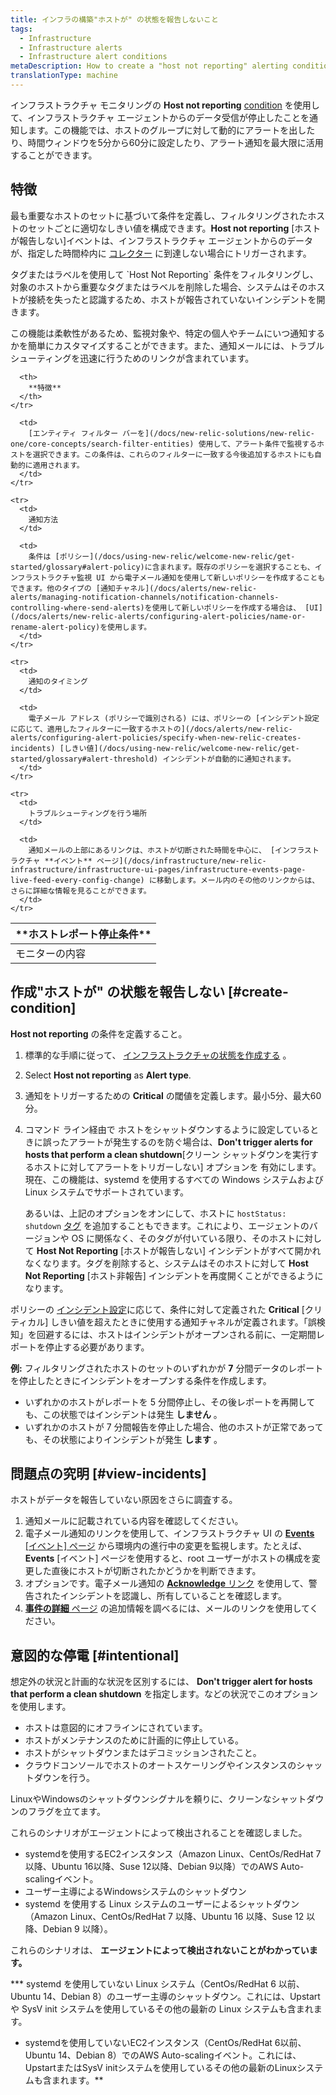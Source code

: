 ```yaml
---
title: インフラの構築"ホストが" の状態を報告しないこと
tags:
  - Infrastructure
  - Infrastructure alerts
  - Infrastructure alert conditions
metaDescription: How to create a "host not reporting" alerting condition for infrastructure monitoring.
translationType: machine
---
```


インフラストラクチャ モニタリングの **Host not reporting** [condition](/docs/infrastructure/new-relic-infrastructure/configuration/infrastructure-alerts-add-edit-or-view-host-alert-information) を使用して、インフラストラクチャ エージェントからのデータ受信が停止したことを通知します。この機能では、ホストのグループに対して動的にアラートを出したり、時間ウィンドウを5分から60分に設定したり、アラート通知を最大限に活用することができます。

## 特徴

最も重要なホストのセットに基づいて条件を定義し、フィルタリングされたホストのセットごとに適切なしきい値を構成できます。**Host not reporting** \[ホストが報告しない]イベントは、インフラストラクチャ エージェントからのデータが、指定した時間枠内に [コレクター](/docs/accounts-partnerships/education/getting-started-new-relic/glossary#collector) に到達しない場合にトリガーされます。

<Callout variant="caution">
  タグまたはラベルを使用して `Host Not Reporting` 条件をフィルタリングし、対象のホストから重要なタグまたはラベルを削除した場合、システムはそのホストが接続を失ったと認識するため、ホストが報告されていないインシデントを開きます。
</Callout>

この機能は柔軟性があるため、監視対象や、特定の個人やチームにいつ通知するかを簡単にカスタマイズすることができます。また、通知メールには、トラブルシューティングを迅速に行うためのリンクが含まれています。

<table>
  <thead>
    <tr>
      <th style={{ width: "200px" }}>
        **ホストレポート停止条件**
      </th>

      <th>
        **特徴**
      </th>
    </tr>
  </thead>

  <tbody>
    <tr>
      <td>
        モニターの内容
      </td>

      <td>
        [エンティティ フィルター バーを](/docs/new-relic-solutions/new-relic-one/core-concepts/search-filter-entities) 使用して、アラート条件で監視するホストを選択できます。この条件は、これらのフィルターに一致する今後追加するホストにも自動的に適用されます。
      </td>
    </tr>

    <tr>
      <td>
        通知方法
      </td>

      <td>
        条件は [ポリシー](/docs/using-new-relic/welcome-new-relic/get-started/glossary#alert-policy)に含まれます。既存のポリシーを選択することも、インフラストラクチャ監視 UI から電子メール通知を使用して新しいポリシーを作成することもできます。他のタイプの [通知チャネル](/docs/alerts/new-relic-alerts/managing-notification-channels/notification-channels-controlling-where-send-alerts)を使用して新しいポリシーを作成する場合は、 [UI](/docs/alerts/new-relic-alerts/configuring-alert-policies/name-or-rename-alert-policy)を使用します。
      </td>
    </tr>

    <tr>
      <td>
        通知のタイミング
      </td>

      <td>
        電子メール アドレス (ポリシーで識別される) には、ポリシーの [インシデント設定 に応じて、適用したフィルターに一致するホストの](/docs/alerts/new-relic-alerts/configuring-alert-policies/specify-when-new-relic-creates-incidents) [しきい値](/docs/using-new-relic/welcome-new-relic/get-started/glossary#alert-threshold) インシデントが自動的に通知されます。
      </td>
    </tr>

    <tr>
      <td>
        トラブルシューティングを行う場所
      </td>

      <td>
        通知メールの上部にあるリンクは、ホストが切断された時間を中心に、 [インフラストラクチャ **イベント** ページ](/docs/infrastructure/new-relic-infrastructure/infrastructure-ui-pages/infrastructure-events-page-live-feed-every-config-change) に移動します。メール内のその他のリンクからは、さらに詳細な情報を見ることができます。
      </td>
    </tr>
  </tbody>
</table>

## 作成"ホストが" の状態を報告しない [#create-condition]

**Host not reporting** の条件を定義すること。

1. 標準的な手順に従って、 [インフラストラクチャの状態を作成する](/docs/infrastructure/new-relic-infrastructure/configuration/infrastructure-alerts-add-edit-or-view-host-alert-information) 。

2. Select **Host not reporting** as **Alert type**.

3. 通知をトリガーするための **Critical** の閾値を定義します。最小5分、最大60分。

4. コマンド ライン経由で ホストをシャットダウンするように設定しているときに誤ったアラートが発生するのを防ぐ場合は、**Don't trigger alerts for hosts that perform a clean shutdown**\[クリーン シャットダウンを実行するホストに対してアラートをトリガーしない] オプションを 有効にします。現在、この機能は、systemd を使用するすべての Windows システムおよび Linux システムでサポートされています。

   <Callout variant="tip">あるいは、上記のオプションをオンにして、ホストに `hostStatus: shutdown` [タグ](/docs/new-relic-one/use-new-relic-one/core-concepts/use-tags-help-organize-find-your-data/) を追加することもできます。これにより、エージェントのバージョンや OS に関係なく、そのタグが付いている限り、そのホストに対して **Host Not Reporting** \[ホストが報告しない] インシデントがすべて開かれなくなります。タグを削除すると、システムはそのホストに対して **Host Not Reporting** \[ホスト非報告] インシデントを再度開くことができるようになります。</Callout>

ポリシーの [インシデント設定](/docs/alerts/new-relic-alerts/configuring-alert-policies/specify-when-new-relic-creates-incidents)に応じて、条件に対して定義された **Critical** \[クリティカル] しきい値を超えたときに使用する通知チャネルが定義されます。「誤検知」を回避するには、ホストはインシデントがオープンされる前に、一定期間レポートを停止する必要があります。

**例:** フィルタリングされたホストのセットのいずれかが **7** 分間データのレポートを停止したときにインシデントをオープンする条件を作成します。

* いずれかのホストがレポートを 5 分間停止し、その後レポートを再開しても、この状態ではインシデントは発生 **しません** 。
* いずれかのホストが 7 分間報告を停止した場合、他のホストが正常であっても、その状態によりインシデントが発生 **します** 。

## 問題点の究明 [#view-incidents]

ホストがデータを報告していない原因をさらに調査する。

1. 通知メールに記載されている内容を確認してください。
2. 電子メール通知のリンクを使用して、インフラストラクチャ UI の [**Events** \[イベント\] ページ](/docs/infrastructure/new-relic-infrastructure/infrastructure-ui-pages/infrastructure-events-page-live-feed-every-config-change) から環境内の進行中の変更を監視します。たとえば、 **Events** \[イベント] ページを使用すると、root ユーザーがホストの構成を変更した直後にホストが切断されたかどうかを判断できます。
3. オプションです。電子メール通知の [**Acknowledge** リンク](/docs/alerts/new-relic-alerts/reviewing-alert-incidents/acknowledge-alert-incidents) を使用して、警告されたインシデントを認識し、所有していることを確認します。
4. [**事件の詳細** ページ](/docs/alerts/new-relic-alerts/reviewing-alert-incidents/view-incident-violation-details) の追加情報を調べるには、メールのリンクを使用してください。

## 意図的な停電 [#intentional]

想定外の状況と計画的な状況を区別するには、 **Don't trigger alert for hosts that perform a clean shutdown** を指定します。などの状況でこのオプションを使用します。

* ホストは意図的にオフラインにされています。
* ホストがメンテナンスのために計画的に停止している。
* ホストがシャットダウンまたはデコミッションされたこと。
* クラウドコンソールでホストのオートスケーリングやインスタンスのシャットダウンを行う。

LinuxやWindowsのシャットダウンシグナルを頼りに、クリーンなシャットダウンのフラグを立てます。

これらのシナリオがエージェントによって検出されることを確認しました。

* systemdを使用するEC2インスタンス（Amazon Linux、CentOs/RedHat 7以降、Ubuntu 16以降、Suse 12以降、Debian 9以降）でのAWS Auto-scalingイベント。
* ユーザー主導によるWindowsシステムのシャットダウン
* systemd を使用する Linux システムのユーザーによるシャットダウン（Amazon Linux、CentOs/RedHat 7 以降、Ubuntu 16 以降、Suse 12 以降、Debian 9 以降）。

これらのシナリオは、 **エージェントによって検出されないことがわかっています。**

*** systemd を使用していない Linux システム（CentOs/RedHat 6 以前、Ubuntu 14、Debian 8）のユーザー主導のシャットダウン。これには、Upstart や SysV init システムを使用しているその他の最新の Linux システムも含まれます。
* systemdを使用していないEC2インスタンス（CentOs/RedHat 6以前、Ubuntu 14、Debian 8）でのAWS Auto-scalingイベント。これには、UpstartまたはSysV initシステムを使用しているその他の最新のLinuxシステムも含まれます。**